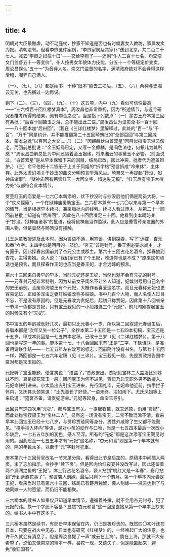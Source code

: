 ```yaml
---
---
---
```

title: 4
---




明朝对大臣最酷虐，动不动庭杖，抄家不知道是否也有时候妻女入教坊，家属发卖为奴。清朝没有。但看李煦这件案例，“李煦家属及其家仆”送到北京，共二百二十七人。减去“李煦之妇孺十口”——交给李煦了——还剩“仆人二百十七名，均交崇文门监督五十一等变价”。仆人按男女年貌体力技能，分五十一个等级定价变卖。周汝昌误认“五十一”为音译人名，崇文门监督的名字，满清政府绝对不会译得这样滑稽，嘲弄自己满人。

（一）、（七）、（八）都是续书，十种“旧本”剔去三项后，（五）、（六）两种与史湘云无关，也先搁过一边再说。

剩下（二）、（三）、（四）、（九）、（十）这五项，内中（九）看似可信性最高——“三六桥百十回红楼梦真本”。周汝昌也非常重视，因为“所述情节，与近今研究者推考所得的结果，颇有吻合之点”。当是指下列数点：（一）蒙古王府本第三回有条批：“后百十回黛玉之泪，总不能出此二语。”周汝昌认为证实全书一百十回——八十回本加“后卅回”。（我在《三详红楼梦》里解释过，此处的“百十”与“千百”、“万千”同是约计，并不能推翻第二十五回畸笏批的“全部百回”与第二回戚本、蒙本总批“以百回之大文……”）（二）“因麒麟伏白首双星”回目似指宝玉湘云偕老，而回前总批说：“金玉姻缘已定，又写一金麒麟，是间色法也，何颦儿为其所惑？”周汝昌曲解总批为中间还隔着金玉姻缘，将来湘云的事黛玉不必管。（前面说过，“白首双星”是从早本保留下来的回目，结局已改，因此冲突，批者代为遮盖辩护。）（三）俞平伯把十二钗册子上关于凤姐的“拆字格”预言拆成“冷来休”，主休弃。此外太虚幻境关于妙玉的曲文分明预言堕落风尘。畸笏又一再提起“抄没、狱神庙诸事”、“狱神庙回有茜雪红玉一大回文字，惜迷失无稿”、“红玉后有宝玉大得力处”似都符合此本情节。

贾芸红玉的恋爱是一七六〇本新添的，伏下抄没时与抄没后他们俩是两员大将，一个“仗义探庵”，一个在狱神庙援助宝玉。三六桥本兼有一七六〇以来与第一个早本的情节，当是根据早本续书，兼采脂批内的线索。续书人看过庚本，从第二十一回回前总批上知道有“后卅回”，因此在八十回后凑足三十回。他看到庚本畸笏关于“抄没、狱神庙诸事”的批语，径将狱神庙当作监狱。此人应是曹雪芹亲友圈的外围人物，但是显然与畸笏没有接触。

儿玉达童教授述及此本时，因为言语不通，用笔谈，讲到探春，写了“远嫁，杏元和番”六字。末四字似是回目的一部份。“杏元”该是封号。番王例必要求尚主，才有面子，因此探春出国前封了杏元公主或郡主。第六十三回占花名酒令，探春抽到杏花，主得贵婿。众人说：“我们家已有了个王妃，难道你也是不成？”原来这句顽话也是预言，而且探春作王妃也应当是番王妃，才合远嫁的预言。

第六十三回来自极早的早本，当时元妃还是王妃，当然也就不会有元妃的封号。——元春封元妃非常特别，因为从前女子闺名不让外人知道，妃嫔封号用自己名字的史无前例。金废帝海陵王有个元妃，大概作者喜爱这名字。而且元春称元妃也更容易记忆，正如多浑虫之妻灯姑娘改称多姑娘。书中几百个人物，而人名使人过目不忘，不是没有原因的。但是元春改为贵妃后，起初只称贾妃，因此第十八回省亲一节清一色都是贾妃，只有宝玉觐见的一小段接连三个“元妃”，前几句刚提起宝玉的时候又有个“元妃”。

书中宝玉的年龄减低好几次，最初只比元春小一岁，所以第二回叙述元春诞生后，各脂本都是“次年又生一位公子”。全抄本第二十五回是一七五四本初稿，宝玉还是十五岁，甲戌本此回是一七五四本定稿，已改十三岁（见《二详红楼梦》）。第十八回也是写这一年的事。庚本第十七、十八合回回末有“正是”二字，下缺诗联，是准备用诗联作结——一七五五年左右改写的标志；回前附叶没有书名，与第七十五回一样，两回都是一七五六年定稿（见《三详》）。宝玉觐见一段，先是贾政报告园中匾对都是宝玉拟的。

元妃听了宝玉能题，便含笑说：“进益了。”贾政退出。贾妃见宝林二人益发比别姊妹不同，真是姣花软玉一般；因问宝玉为何不进见，贾母乃启无职外男不敢擅入。元妃命快引进来。小太监出去引宝玉进来，先行国礼毕，元妃命他近前，携手拦于怀内，又抚其头颈笑道：“比先竟长了好些。”一语未终，泪如雨下。尤氏凤姐等上来启道：“筵宴齐备，请贵妃游幸。”元妃等起身，命宝玉导引。

此回只有这四次用“元妃”，都与宝玉有关。一提起钗黛，就又还原，仍用“贾妃”，而此处称宝钗黛玉为“宝林二人”，显然这一场没有宝玉，二宝不致混淆不清。看来早本此回宝玉已经十七八岁，与贾珍贾琏同等身分，男性外戚除了生父都不能觐见。“携手拦入怀内”等语，是对小孩的动作与口吻，当是一七五四本最后一次改小年龄后，一七五五年加的润色，感人至深。所有的“元妃”都是这次添写宝玉觐见时用的。因此迟至一七五五年才有“元妃”这名称，“杏元和番”则是第一个早本就有的，隔的年数太多，以至于“元”字封号犯重。

庚本第六十三回芳官改名一节末尾分段，看得出此节是后加的，原稿本中间插入两页，末了忘加指示，令抄手“续下页”。但是回内怡红夜宴并没改写过，因此还留着两个漏网之鱼的“王妃”。席上行占花名酒令，袭人拈到“桃红又是一年春”，麝月拈到“开到荼蘼花事了”，预言袭人别嫁，最后只剩下一个麝月。第一个早本内元春是王妃，看来当时已有第六十三回，结局已有麝月独留，袭人别嫁——湘云达到了与她同嫁一人的愿望，而仍旧不能相聚。

三六桥本的续书人如果仅只知道早本情节，遵循着补撰，就不会用杏元封号，犯了元妃的讳。换一个字还不容易？显然“杏元和番”这一回是直接从第一个早本上抄来的。续书人手中有这本子。

三六桥本虽然是续书，有部份早本保留在内，仍旧是极珍贵的。既然四〇初叶还在日本，只要在战火中无恙，日本也有研究《红楼梦》的，一经唤起广大的注意，也许不久就会有消息了。但是周汝昌提了一声“或云在上海”。倘在上海，那就不大有希望了，恐怕又像南京的靖本一样，昙花一现，又遗失了，似是隐匿起来，避免“收归国有”。